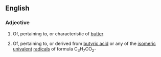 ==English==

===Adjective===
{{en-adj}}

#{{rare}} Of, pertaining to, or characteristic of [[butter]]
#{{organic chemistry}} Of, pertaining to, or derived from [[butyric acid]] or any of the [[isomeric]] [[univalent]] [[radical]]s of formula C<sub>3</sub>H<sub>7</sub>CO<sub>2</sub>-